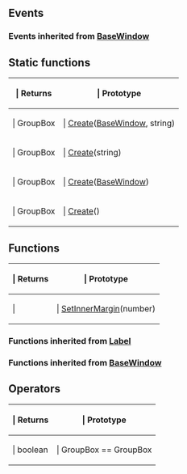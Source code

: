 ==Events==

{{Lua/Events_Prefix}}

===Events inherited from [[Lua/Client/BaseWindow|BaseWindow]]===

{{Lua/Client/BaseWindow/Events}}

{{Lua/Events_Suffix}}

==Static functions==

{{Lua/Table_Prefix}}
{| {{Lua/Table_Header}}
!{{Lua/Column_Style/Returns_List}} | Returns
!{{Lua/Column_Style/Prototype_List}} | Prototype
|-
|{{Lua/Cell_Style/Returns_List}} | GroupBox
|{{Lua/Cell_Style/Prototype_List}} | [[Lua/Client/GroupBox/Static Functions/Create|Create]]([[Lua/Client/BaseWindow|BaseWindow]], string)
|-
|{{Lua/Cell_Style/Returns_List}} | GroupBox
|{{Lua/Cell_Style/Prototype_List}} | [[Lua/Client/GroupBox/Static Functions/Create|Create]](string)
|-
|{{Lua/Cell_Style/Returns_List}} | GroupBox
|{{Lua/Cell_Style/Prototype_List}} | [[Lua/Client/GroupBox/Static Functions/Create|Create]]([[Lua/Client/BaseWindow|BaseWindow]])
|-
|{{Lua/Cell_Style/Returns_List}} | GroupBox
|{{Lua/Cell_Style/Prototype_List}} | [[Lua/Client/GroupBox/Static Functions/Create|Create]]()
|} {{Lua/Table_Suffix}}

==Functions==

{{Lua/Table_Prefix}}
{| {{Lua/Table_Header}}
!{{Lua/Column_Style/Returns_List}} | Returns
!{{Lua/Column_Style/Prototype_List}} | Prototype
|-
|{{Lua/Cell_Style/Returns_List}} | 
|{{Lua/Cell_Style/Prototype_List}} | [[Lua/Client/GroupBox/Functions/SetInnerMargin|SetInnerMargin]](number)
|} {{Lua/Table_Suffix}}

===Functions inherited from [[Lua/Client/Label|Label]]===

{{Lua/Client/Label/Functions}}

===Functions inherited from [[Lua/Client/BaseWindow|BaseWindow]]===

{{Lua/Client/BaseWindow/Functions}}

==Operators==

{{Lua/Table_Prefix}}
{| {{Lua/Table_Header}}
!{{Lua/Column_Style/Returns_List}} | Returns
!{{Lua/Column_Style/Prototype_List}} | Prototype
|-
|{{Lua/Cell_Style/Returns_List}} | boolean
|{{Lua/Cell_Style/Prototype_List}} | GroupBox == GroupBox
|} {{Lua/Table_Suffix}}